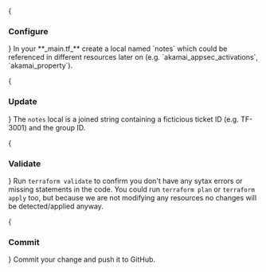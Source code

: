 
<Steps>
{<h3>Configure</h3>}
In your **_main.tf_** create a local named `notes` which could be referenced in different resources later on (e.g. `akamai_appsec_activations`, `akamai_property`).

{<h3>Update</h3>}
The `notes` local is a joined string containing a ficticious ticket ID (e.g. TF-3001) and the group ID.

{<h3>Validate</h3>}
Run `terraform validate` to confirm you don't have any sytax errors or missing statements in the code. You could run `terraform plan` or `terraform apply` too, but because we are not modifying any resources no changes will be detected/applied anyway.

{<h3>Commit</h3>}
Commit your change and push it to GitHub. 
</Steps>
